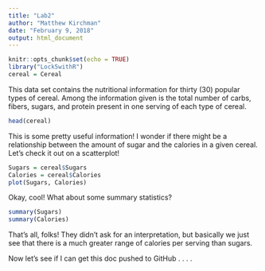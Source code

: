 ```yaml
---
title: "Lab2"
author: "Matthew Kirchman"
date: "February 9, 2018"
output: html_document
---
```


```r
knitr::opts_chunk$set(echo = TRUE)
library("Lock5withR")
cereal = Cereal

```

This data set contains the nutritional information for thirty (30) popular types of cereal. Among the information given is the total number of carbs, fibers, sugars, and protein present in one serving of each type of cereal.

```r
head(cereal)
```

This is some pretty useful information! I wonder if there might be a relationship between the amount of sugar and the calories in a given cereal. Let's check it out on a scatterplot!

```r
Sugars = cereal$Sugars
Calories = cereal$Calories
plot(Sugars, Calories)
```
Okay, cool! What about some summary statistics?

```r
summary(Sugars)
summary(Calories)
```
That's all, folks! They didn't ask for an interpretation, but basically we just see that there is a much greater range of calories per serving than sugars. 

Now let's see if I can get this doc pushed to GitHub . . . . 
